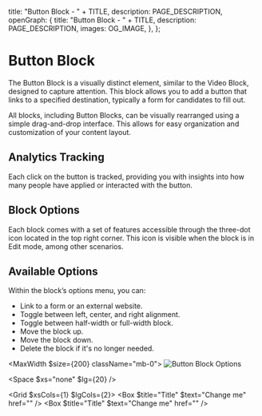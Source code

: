 
  title: "Button Block - " + TITLE,
  description: PAGE_DESCRIPTION,
  openGraph: {
    title: "Button Block - " + TITLE,
    description: PAGE_DESCRIPTION,
    images: OG_IMAGE,
  },
};

# Button Block 
The Button Block is a visually distinct element, similar to the Video Block, designed to capture attention. This block allows you to add a button that links to a specified destination, typically a form for candidates to fill out.

All blocks, including Button Blocks, can be visually rearranged using a simple drag-and-drop interface. This allows for easy organization and customization of your content layout.

<StyledDataDropdownButton>
  <Icon name="Move" />
</StyledDataDropdownButton>

## Analytics Tracking

Each click on the button is tracked, providing you with insights into how many people have applied or interacted with the button.

## Block Options

Each block comes with a set of features accessible through the three-dot icon located in the top right corner. This icon is visible when the block is in Edit mode, among other scenarios.

<StyledDataDropdownButton>
  <Icon name="EllipsisVertical" />
</StyledDataDropdownButton>

## Available Options

Within the block’s options menu, you can:

- Link to a form or an external website.
- Toggle between left, center, and right alignment.
- Toggle between half-width or full-width block.
- Move the block up.
- Move the block down.
- Delete the block if it's no longer needed.

<MaxWidth $size={200} className="mb-0">
![Button Block Options](/9-button-block/options.jpg)
</MaxWidth>

<Space $xs="none" $lg={20} />

<Grid $xsCols={1} $lgCols={2}>
  <Box $title="Title" $text="Change me" href="" />
  <Box $title="Title" $text="Change me" href="" />
</Grid>
